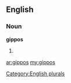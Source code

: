 ==English==

===Noun===
'''gippos'''

# {{plural of|[[gippo]]}}

[[Category:English plurals]]

[[ar:gippos]]
[[my:gippos]]